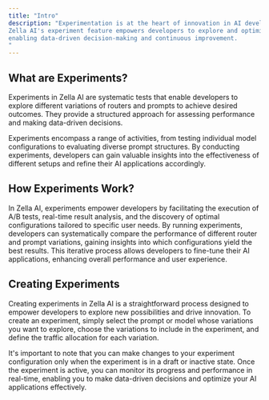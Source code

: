 ```yaml
---
title: "Intro"
description: "Experimentation is at the heart of innovation in AI development. 
Zella AI's experiment feature empowers developers to explore and optimize their routers and prompts efficiently, 
enabling data-driven decision-making and continuous improvement.
"
---
```


## What are Experiments?

Experiments in Zella AI are systematic tests that enable developers to explore
different variations of routers and prompts to achieve desired outcomes.
They provide a structured approach for assessing performance and making data-driven decisions.

Experiments encompass a range of activities, from testing individual model configurations
to evaluating diverse prompt structures. By conducting experiments,
developers can gain valuable insights into the effectiveness of different setups and refine their AI applications accordingly.

## How Experiments Work?

In Zella AI, experiments empower developers by facilitating the execution of A/B tests,
real-time result analysis, and the discovery of optimal configurations tailored to specific user needs.
By running experiments, developers can systematically compare the performance of different router and prompt variations,
gaining insights into which configurations yield the best results.
This iterative process allows developers to fine-tune their AI applications, enhancing overall performance and user experience.

## Creating Experiments

Creating experiments in Zella AI is a straightforward process designed to empower developers to
explore new possibilities and drive innovation. To create an experiment, simply select the prompt
or model whose variations you want to explore, choose the variations to include in the experiment,
and define the traffic allocation for each variation.

It's important to note that you can make changes to your experiment configuration only when the
experiment is in a draft or inactive state. Once the experiment is active, you can monitor its
progress and performance in real-time, enabling you to make data-driven decisions and optimize your AI applications effectively.

